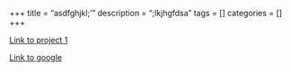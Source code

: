 +++
title = "asdfghjkl;'"
description = ";lkjhgfdsa"
tags = []
categories = []
+++


[Link to project 1](/project/project1/)

[Link to google](https://www.google.com)